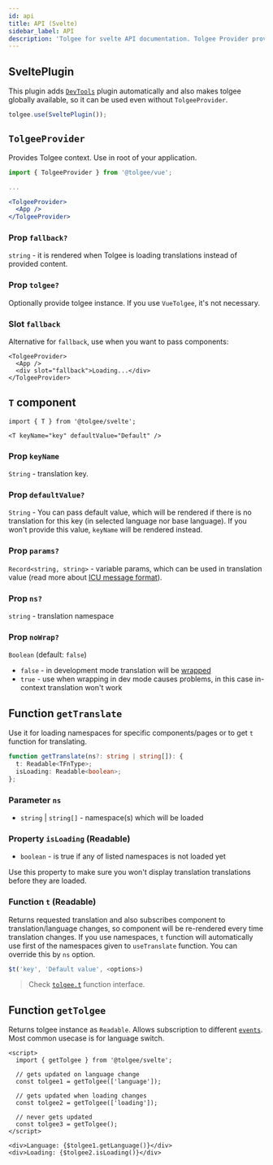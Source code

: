 ```yaml
---
id: api
title: API (Svelte)
sidebar_label: API
description: 'Tolgee for svelte API documentation. Tolgee Provider provides Tolgee instance. Use in root of your application.'
---
```


## SveltePlugin

This plugin adds [`DevTools`](/docs/sdk/api/web_package/bundled-plugins#devtools) plugin automatically and also makes tolgee globally available, so it can be used even without `TolgeeProvider`.

```ts
tolgee.use(SveltePlugin());
```

## `TolgeeProvider`

Provides Tolgee context. Use in root of your application.

```jsx
import { TolgeeProvider } from '@tolgee/vue';

...

<TolgeeProvider>
  <App />
</TolgeeProvider>
```

### Prop `fallback?`

`string` - it is rendered when Tolgee is loading translations instead of provided content.

### Prop `tolgee?`

Optionally provide tolgee instance. If you use `VueTolgee`, it's not necessary.

### Slot `fallback`

Alternative for `fallback`, use when you want to pass components:

```svelte
<TolgeeProvider>
  <App />
  <div slot="fallback">Loading...</div>
</TolgeeProvider>
```

## `T` component

```svelte
import { T } from '@tolgee/svelte';

<T keyName="key" defaultValue="Default" />
```

### Prop `keyName`

`String` - translation key.

### Prop `defaultValue?`

`String` - You can pass default value, which will be rendered if there is no translation
for this key (in selected language nor base language). If you won't provide this value, `keyName` will be rendered instead.

### Prop `params?`

`Record<string, string>` - variable params, which can be used in translation value
(read more about [ICU message format](/docs/icu-message-format)).

### Prop `ns?`

`string` - translation namespace

### Prop `noWrap?`

`Boolean` (default: `false`)

- `false` - in development mode translation will be [wrapped](/docs/sdk/wrapping)
- `true` - use when wrapping in dev mode causes problems, in this case in-context translation won't work

## Function `getTranslate`

Use it for loading namespaces for specific components/pages or to get `t` function for translating.

```ts
function getTranslate(ns?: string | string[]): {
  t: Readable<TFnType>;
  isLoading: Readable<boolean>;
};
```

### Parameter `ns`

- `string` | `string[]` - namespace(s) which will be loaded

### Property `isLoading` (Readable)

- `boolean` - is true if any of listed namespaces is not loaded yet

Use this property to make sure you won't display translation translations before they are loaded.

### Function `t` (Readable)

Returns requested translation and also subscribes component to translation/language changes, so component will be re-rendered every time translation changes. If you use namespaces, `t` function will automatically use first of the namespaces given to `useTranslate` function. You can override this by `ns` option.

```ts
$t('key', 'Default value', <options>)
```

> Check [`tolgee.t`](/docs/sdk/api/core_package/tolgee#t) function interface.

## Function `getTolgee`

Returns tolgee instance as `Readable`. Allows subscription to different [`events`](/docs/sdk/api/core_package/events). Most common usecase is for language switch.

```svelte
<script>
  import { getTolgee } from '@tolgee/svelte';

  // gets updated on language change
  const tolgee1 = getTolgee(['language']);

  // gets updated when loading changes
  const tolgee2 = getTolgee(['loading']);

  // never gets updated
  const tolgee3 = getTolgee();
</script>

<div>Language: {$tolgee1.getLanguage()}</div>
<div>Loading: {$tolgee2.isLoading()}</div>
```
